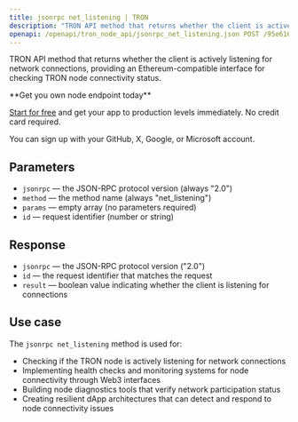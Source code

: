 ```yaml
---
title: jsonrpc net_listening | TRON
description: "TRON API method that returns whether the client is actively listening for network connections. This method provides Ethereum-compatible interface for TRON blockchain."
openapi: /openapi/tron_node_api/jsonrpc_net_listening.json POST /95e61622bf6a8af293978377718e3b77/jsonrpc
---
```


TRON API method that returns whether the client is actively listening for network connections, providing an Ethereum-compatible interface for checking TRON node connectivity status.

<Check>
**Get you own node endpoint today**

[Start for free](https://console.chainstack.com/) and get your app to production levels immediately. No credit card required.

You can sign up with your GitHub, X, Google, or Microsoft account.
</Check>

## Parameters

* `jsonrpc` — the JSON-RPC protocol version (always "2.0")
* `method` — the method name (always "net_listening")
* `params` — empty array (no parameters required)
* `id` — request identifier (number or string)

## Response

* `jsonrpc` — the JSON-RPC protocol version ("2.0")
* `id` — the request identifier that matches the request
* `result` — boolean value indicating whether the client is listening for connections

## Use case

The `jsonrpc net_listening` method is used for:

* Checking if the TRON node is actively listening for network connections
* Implementing health checks and monitoring systems for node connectivity through Web3 interfaces
* Building node diagnostics tools that verify network participation status
* Creating resilient dApp architectures that can detect and respond to node connectivity issues